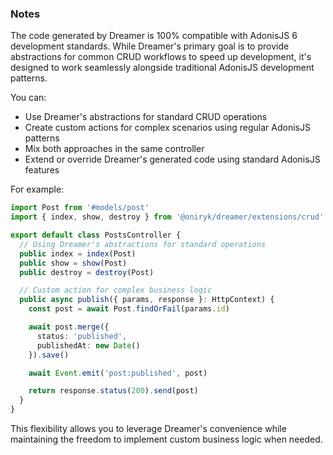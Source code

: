 ### Notes

The code generated by Dreamer is 100% compatible with AdonisJS 6 development standards. While Dreamer's primary goal is to provide abstractions for common CRUD workflows to speed up development, it's designed to work seamlessly alongside traditional AdonisJS development patterns.

You can:
- Use Dreamer's abstractions for standard CRUD operations
- Create custom actions for complex scenarios using regular AdonisJS patterns
- Mix both approaches in the same controller
- Extend or override Dreamer's generated code using standard AdonisJS features

For example:
```typescript
import Post from '#models/post'
import { index, show, destroy } from '@oniryk/dreamer/extensions/crud'

export default class PostsController {
  // Using Dreamer's abstractions for standard operations
  public index = index(Post)
  public show = show(Post)
  public destroy = destroy(Post)

  // Custom action for complex business logic
  public async publish({ params, response }: HttpContext) {
    const post = await Post.findOrFail(params.id)

    await post.merge({
      status: 'published',
      publishedAt: new Date()
    }).save()

    await Event.emit('post:published', post)

    return response.status(200).send(post)
  }
}
```

This flexibility allows you to leverage Dreamer's convenience while maintaining the freedom to implement custom business logic when needed.
